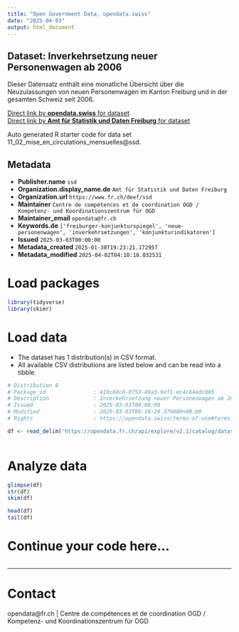 ```yaml
---
title: "Open Government Data, opendata.swiss"
date: "2025-04-03"
output: html_document
---
```


## Dataset: Inverkehrsetzung neuer Personenwagen ab 2006

Dieser Datensatz enthält eine monatliche Übersicht über die Neuzulassungen von neuen Personenwagen im Kanton Freiburg und in der gesamten Schweiz seit 2006. 

[Direct link by **opendata.swiss** for dataset](https://opendata.swiss/de/dataset/inverkehrsetzung-neuer-personenwagen-ab-2006)<br>
[Direct link by **Amt für Statistik und Daten Freiburg** for dataset](https://opendata.fr.ch/explore/dataset/11_02_mise_en_circulations_mensuelles/)

Auto generated R starter code for data set 11_02_mise_en_circulations_mensuelles@ssd.

## Metadata

- **Publisher.name** `ssd`
- **Organization.display_name.de** `Amt für Statistik und Daten Freiburg`
- **Organization.url** `https://www.fr.ch/deef/ssd`
- **Maintainer** `Centre de compétences et de coordination OGD / Kompetenz- und Koordinationszentrum für OGD`
- **Maintainer_email** `opendata@fr.ch`
- **Keywords.de** `['freiburger-konjunkturspiegel', 'neue-personenwagen', 'inverkehrsetzungen', 'konjunkturindikatoren']`
- **Issued** `2025-03-03T00:00:00`
- **Metadata_created** `2025-01-30T19:23:21.172957`
- **Metadata_modified** `2025-04-02T04:10:18.032531`


# Load packages

```r

library(tidyverse)
library(skimr)

```

# Load data

-   The dataset has 1 distribution(s) in CSV format.
-   All available CSV distributions are listed below and can be read into a tibble.

```r

# Distribution 0
# Package_id               : 419c68c0-0753-49a3-9ef1-ec4c64adc085
# Description              : Inverkehrsetzung neuer Personenwagen ab 2006 (csv)
# Issued                   : 2025-03-03T00:00:00
# Modified                 : 2025-03-03T09:10:29.379000+00:00
# Rights                   : https://opendata.swiss/terms-of-use#terms_by

df <- read_delim('https://opendata.fr.ch/api/explore/v2.1/catalog/datasets/11_02_mise_en_circulations_mensuelles/exports/csv?use_labels=true')



```

# Analyze data

```r

glimpse(df)
str(df)
skim(df)

head(df)
tail(df)

```

# Continue your code here...

```r

```

------------------------------------------------------------------------

# Contact

opendata@fr.ch | Centre de compétences et de coordination OGD / Kompetenz- und Koordinationszentrum für OGD
